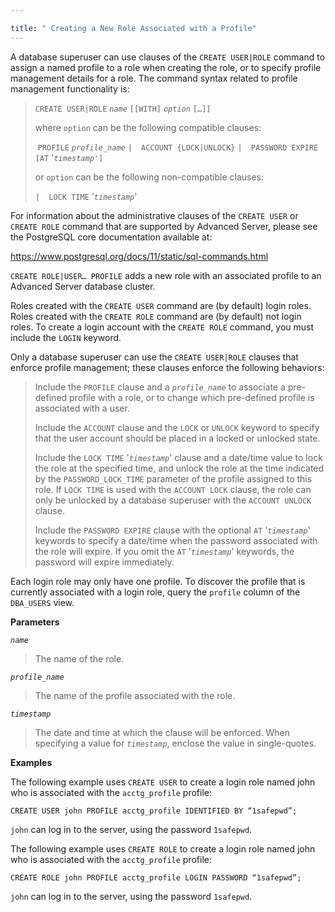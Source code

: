 ---

title: " Creating a New Role Associated with a Profile"
---

<div id="creating_a_new_role_associated_with_profile" class="registered_link"></div>

A database superuser can use clauses of the `CREATE USER|ROLE` command to assign a named profile to a role when creating the role, or to specify profile management details for a role. The command syntax related to profile management functionality is:

> `CREATE USER|ROLE` *`name`* `[[WITH]` *`option`* `[…]]`
>
> where `option` can be the following compatible clauses:
>
> ​             `PROFILE` *`profile_name`*
> ​          `|  ACCOUNT {LOCK|UNLOCK}`
> ​          `|  PASSWORD EXPIRE [AT` '*`timestamp`*`']`
>
> or `option` can be the following non-compatible clauses:
>
>   `|  LOCK TIME` '*`timestamp`*'

For information about the administrative clauses of the `CREATE USER` or `CREATE ROLE` command that are supported by Advanced Server, please see the PostgreSQL core documentation available at:

https://www.postgresql.org/docs/11/static/sql-commands.html

`CREATE ROLE|USER… PROFILE` adds a new role with an associated profile to an Advanced Server database cluster.

Roles created with the `CREATE USER` command are (by default) login roles. Roles created with the `CREATE ROLE` command are (by default) not login roles. To create a login account with the `CREATE ROLE` command, you must include the `LOGIN` keyword.

Only a database superuser can use the `CREATE USER|ROLE` clauses that enforce profile management; these clauses enforce the following behaviors:

> Include the `PROFILE` clause and a *`profile_name`* to associate a pre-defined profile with a role, or to change which pre-defined profile is associated with a user.
>
> Include the `ACCOUNT` clause and the `LOCK` or `UNLOCK` keyword to specify that the user account should be placed in a locked or unlocked state.
>
> Include the `LOCK TIME` '*`timestamp`*' clause and a date/time value to lock the role at the specified time, and unlock the role at the time indicated by the `PASSWORD_LOCK_TIME` parameter of the profile assigned to this role. If `LOCK TIME` is used with the `ACCOUNT LOCK` clause, the role can only be unlocked by a database superuser with the `ACCOUNT UNLOCK` clause.
>
> Include the `PASSWORD EXPIRE` clause with the optional `AT` '*`timestamp`*' keywords to specify a date/time when the password associated with the role will expire. If you omit the `AT` '*`timestamp`*' keywords, the password will expire immediately.

Each login role may only have one profile. To discover the profile that is currently associated with a login role, query the `profile` column of the `DBA_USERS` view.

**Parameters**

*`name`*

> The name of the role.

*`profile_name`*

> The name of the profile associated with the role.

*`timestamp`*

> The date and time at which the clause will be enforced. When specifying a value for *`timestamp`*, enclose the value in single-quotes.

**Examples**

The following example uses `CREATE USER` to create a login role named john who is associated with the `acctg_profile` profile:

```
CREATE USER john PROFILE acctg_profile IDENTIFIED BY “1safepwd”;
```

`john` can log in to the server, using the password `1safepwd`.

The following example uses `CREATE ROLE` to create a login role named john who is associated with the `acctg_profile` profile:

```
CREATE ROLE john PROFILE acctg_profile LOGIN PASSWORD “1safepwd”;
```

`john` can log in to the server, using the password `1safepwd`.